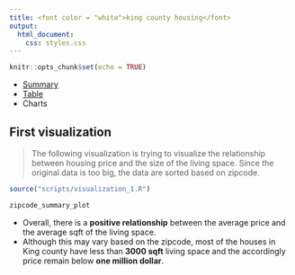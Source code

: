 ```yaml
---
title: <font color = "white">king county housing</font>
output:
  html_document:
    css: styles.css
---
```


```r
knitr::opts_chunk$set(echo = TRUE)
```
<div id = "navbar">
  <ul id = "a">
    <li id = "b">
      <a id = "left" href = "index.html">
        Summary
      </a>
    </li>
    <li id = "b">
      <a id = "left" href = "table.html">
        Table
      </a>
    </li>
    <li id = "b">
      <a id = "left" class = "active">
        Charts
      </a>
    </li>
  </ul>
</div>

## First visualization 

> The following visualization is trying to visualize the relationship between housing price and the size of the living space. Since the original data is too big, the data are sorted based on zipcode. 

```r
source("scripts/visualization_1.R")
```

```r
zipcode_summary_plot
```

- Overall, there is a **positive relationship** between the average price and the average sqft of the living space. 
- Although this may vary based on the zipcode, most of the houses in King county have less than **3000 sqft** living space and the accordingly price remain below **one million dollar**. 


